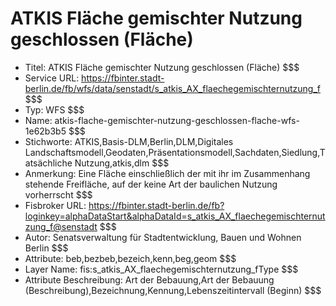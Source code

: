 # ATKIS Fläche gemischter Nutzung geschlossen (Fläche)
- Titel: ATKIS Fläche gemischter Nutzung geschlossen (Fläche) $$$
- Service URL: https://fbinter.stadt-berlin.de/fb/wfs/data/senstadt/s_atkis_AX_flaechegemischternutzung_f $$$
- Typ: WFS $$$
- Name: atkis-flache-gemischter-nutzung-geschlossen-flache-wfs-1e62b3b5 $$$
- Stichworte: ATKIS,Basis-DLM,Berlin,DLM,Digitales Landschaftsmodell,Geodaten,Präsentationsmodell,Sachdaten,Siedlung,Tatsächliche Nutzung,atkis,dlm $$$
- Anmerkung: Eine Fläche einschließlich der mit ihr im Zusammenhang stehende Freifläche, auf der keine Art der baulichen Nutzung vorherrscht $$$
- Fisbroker URL: https://fbinter.stadt-berlin.de/fb?loginkey=alphaDataStart&alphaDataId=s_atkis_AX_flaechegemischternutzung_f@senstadt $$$
- Autor: Senatsverwaltung für Stadtentwicklung, Bauen und Wohnen Berlin $$$
- Attribute: beb,bezbeb,bezeich,kenn,beg,geom $$$
- Layer Name: fis:s_atkis_AX_flaechegemischternutzung_fType $$$
- Attribute Beschreibung: Art der Bebauung,Art der Bebauung (Beschreibung),Bezeichnung,Kennung,Lebenszeitintervall (Beginn) $$$
